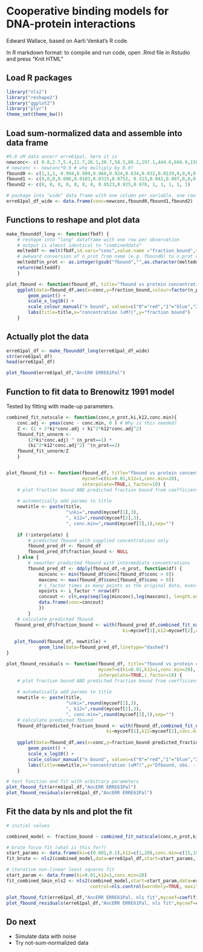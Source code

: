 # Cooperative binding models for DNA-protein interactions

Edward Wallace, based on Aarti Venkat's R code.

In R markdown format: to compile and run code, open .Rmd file in Rstudio and press "Knit HTML"

## Load R packages
    
```r
library("nls2")
library("reshape2")
library("ggplot2")
library("plyr")
theme_set(theme_bw())
```

## Load sum-normalized data and assemble into data frame
    
```r
#5.6 uM data ancerr erre61pal, here it is
newconc<- c( 0.0,2.7,5.4,11.7,26.1,38.7,58.5,88.2,197.1,444.6,666.9,1500.3,2250.0,3375.0,5062.5)
# newconc <- newconc*0.9 # why multiply by 0.9?
fbound0 <- c(1,1,1, 0.994,0.989,0.968,0.924,0.634,0.032,0.0139,0,0,0,0,0)
fbound1 <- c(0,0,0,0.006,0.0103,0.0315,0.0752, 0.313,0.042,0.007,0,0,0,0,0)
fbound2 <- c(0, 0, 0, 0, 0, 0, 0, 0.0523,0.925,0.978, 1, 1, 1, 1, 1)

# package into "wide" data frame with one column per variable, one row per concentration
erre61pal_df_wide <- data.frame(conc=newconc,fbound0,fbound1,fbound2)


```

## Functions to reshape and plot data

```r
make_fbounddf_long <- function(fbdf) {
    # reshape into "long" dataframe with one row per observation
    # output is almost identical to "combineddata"
    melteddf <- melt(fbdf,id.vars="conc",value.name ="fraction_bound",variable.name="n_prot")
    # awkward conversion of n_prot from name (e.g. fbound0) to n_prot count (e.g. 0)
    melteddf$n_prot <- as.integer(gsub("fbound","",as.character(melteddf$n_prot)))
    return(melteddf)
    }

plot_fbound <- function(fbound_df, title="fbound vs protein concentration") {
    ggplot(data=fbound_df,aes(x=conc,y=fraction_bound,colour=factor(n_prot))) +
        geom_point() +
        scale_x_log10() +
        scale_colour_manual("n bound", values=c("0"="red","1"="blue","2"="green2")) +
        labs(title=title,x="concentration (uM?)",y="fraction bound")
    }
```

## Actually plot the data

```r
erre61pal_df <- make_fbounddf_long(erre61pal_df_wide)
str(erre61pal_df)
head(erre61pal_df)

plot_fbound(erre61pal_df,"AncERR ERRE61Pal")
```

## Function to fit data to Brenowitz 1991 model

Tested by fitting with made-up parameters.

```r
combined_fit_natscale <- function(conc,n_prot,ki,k12,conc.min){
    conc.adj <- pmax(conc - conc.min, 0 ) # Why is this needed?
    Z <- (1 + 2*ki*conc.adj + ki^2*k12*conc.adj^2)
    fbound_fit_unnorm <-  
        (2*ki*conc.adj) ^ (n_prot==1) * 
        (ki^2*k12*conc.adj^2) ^(n_prot==2) 
    fbound_fit_unnorm/Z
    }


plot_fbound_fit <- function(fbound_df, title="fbound vs protein concentration",
                            mycoef=c(ki=0.01,k12=1,conc.min=20),
                            interpolate=TRUE,i_factor=10) {
    # plot fraction bound AND predicted fraction bound from coefficients mycoef
    
    # automatically add params to title
    newtitle <- paste(title,
                      "\nki=",round(mycoef[1],3),
                      ", k12=",round(mycoef[2],3),
                      ", conc.min=",round(mycoef[3],1),sep="")
    
    if (!interpolate) {
        # predicted fbound with supplied concentrations only
        fbound_pred_df <- fbound_df
        fbound_pred_df$fraction_bound <- NULL
    } else {
        # smoother predicted fbound with intermediate concentrations
        fbound_pred_df <- ddply(fbound_df,~n_prot, function(df) {
            minconc <- min(fbound_df$conc[fbound_df$conc > 0])
            maxconc <- max(fbound_df$conc[fbound_df$conc > 0])
            # i_factor times as many points as the original data, evenly on logscale
            npoints <- i_factor * nrow(df)
            concout <- c(0,exp(seq(log(minconc),log(maxconc), length.out=npoints)))
            data.frame(conc=concout)
            })
        }
    # calculate predicted fbound
   fbound_pred_df$fraction_bound <- with(fbound_pred_df,combined_fit_natscale(conc,n_prot,
                                           ki=mycoef[1],k12=mycoef[2],conc.min=mycoef[3]))
            
   plot_fbound(fbound_df, newtitle) + 
            geom_line(data=fbound_pred_df,linetype="dashed")
}

plot_fbound_residuals <- function(fbound_df, title="fbound vs protein concentration",
                                  mycoef=c(ki=0.01,k12=1,conc.min=20),
                                  interpolate=TRUE,i_factor=10) {
    # plot fraction bound AND predicted fraction bound from coefficients mycoef
    
    # automatically add params to title
    newtitle <- paste(title,
                      "\nki=",round(mycoef[1],3),
                      ", k12=",round(mycoef[2],3),
                      ", conc.min=",round(mycoef[3],1),sep="")
    # calculate predicted fbound
    fbound_df$predicted_fraction_bound <- with(fbound_df,combined_fit_natscale(conc,n_prot,
                                     ki=mycoef[1],k12=mycoef[2],conc.min=mycoef[3]))
    
    ggplot(data=fbound_df,aes(x=conc,y=fraction_bound-predicted_fraction_bound,colour=factor(n_prot))) +
        geom_point() +
        scale_x_log10() +
        scale_colour_manual("n bound", values=c("0"="red","1"="blue","2"="green2")) +
        labs(title=newtitle,x="concentration (uM?)",y="Dfbound, obs. - pred.")
    }

# test function and fit with arbitrary parameters   
plot_fbound_fit(erre61pal_df,"AncERR ERRE61Pal") 
plot_fbound_residuals(erre61pal_df,"AncERR ERRE61Pal") 
```

## Fit the data by nls and plot the fit

```r
# initial values

combined_model <- fraction_bound ~ combined_fit_natscale(conc,n_prot,ki,k12,conc.min)

# brute force fit (what is this for?)
start_params <- data.frame(ki=c(0.001,0.1),k12=c(1,20),conc.min=c(15,150))
fit_brute <- nls2(combined_model,data=erre61pal_df,start=start_params, algorithm="brute-force")

# iterative non-linear least squares fit
start_param <- data.frame(ki=0.01,k12=1,conc.min=20)
fit_combined_Gmin_nls2 <- nls2(combined_model,start=start_param,data=erre61pal_df,
                               control=nls.control(warnOnly=TRUE, maxiter=1000))

plot_fbound_fit(erre61pal_df,"AncERR ERRE61Pal, nls fit",mycoef=coef(fit_combined_Gmin_nls2))
plot_fbound_residuals(erre61pal_df,"AncERR ERRE61Pal, nls fit",mycoef=coef(fit_combined_Gmin_nls2))

```

## Do next
* Simulate data with noise
* Try not-sum-normalized data


